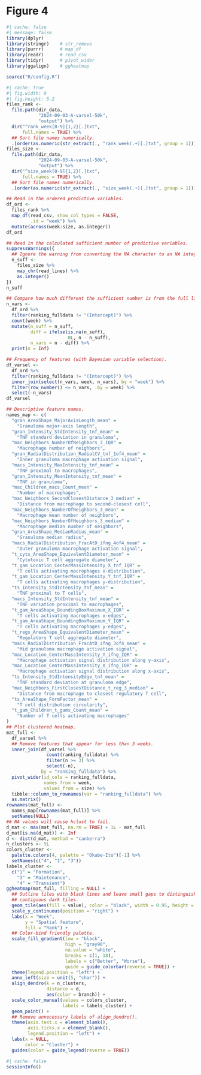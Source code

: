 # Figure 4

```r
#| cache: false
#| message: false
library(dplyr)
library(stringr)    # str_remove
library(purrr)      # map_df
library(readr)      # read_csv
library(tidyr)      # pivot_wider
library(ggalign)    # ggheatmap

source("R/config.R")
```

```r
#| cache: true
#| fig.width: 9
#| fig.height: 5.2
files_rank <-
  file.path(dir_data,
            "2024-09-03-A-varsel-50k",
            "output") %>%
  dir("^rank_week[0-9]{1,2}[.]txt",
      full.names = TRUE) %>%
  ## Sort file names numerically.
  .[order(as.numeric(str_extract(., "rank_week(.+)[.]txt", group = 1)))]
files_size <-
  file.path(dir_data,
            "2024-09-03-A-varsel-50k",
            "output") %>%
  dir("^size_week[0-9]{1,2}[.]txt",
      full.names = TRUE) %>%
  ## Sort file names numerically.
  .[order(as.numeric(str_extract(., "size_week(.+)[.]txt", group = 1)))]

## Read in the ordered predictive variables.
df_ord <-
  files_rank %>%
  map_df(read_csv, show_col_types = FALSE,
         .id = "week") %>%
  mutate(across(week:size, as.integer))
df_ord

## Read in the calculated sufficient number of predictive variables.
suppressWarnings({
  ## Ignore the warning from converting the NA character to an NA integer.
  n_suff <-
    files_size %>%
    map_chr(read_lines) %>%
    as.integer()
})
n_suff

## Compare how much different the sufficient number is from the full list.
n_vars <-
  df_ord %>%
  filter(ranking_fulldata != "(Intercept)") %>%
  count(week) %>%
  mutate(n_suff = n_suff,
         diff = ifelse(is.na(n_suff),
                       0L, n - n_suff),
         n_vars = n - diff) %>%
  print(n = Inf)

## Frequency of features (with Bayesian variable selection).
df_varsel <-
  df_ord %>%
  filter(ranking_fulldata != "(Intercept)") %>%
  inner_join(select(n_vars, week, n_vars), by = "week") %>%
  filter(row_number() <= n_vars, .by = week) %>%
  select(-n_vars)
df_varsel

## Descriptive feature names.
names_map <- c(
  "gran_AreaShape_MajorAxisLength_mean" =
    "Granuloma major-axis length",
  "gran_Intensity_StdIntensity_tnf_mean" =
    "TNF standard deviation in granuloma",
  "mac_Neighbors_NumberOfNeighbors_3_IQR" =
    "Macrophage number of neighbors",
  "gran_RadialDistribution_RadialCV_tnf_1of4_mean" =
    "Inner granuloma macrophage activation signal",
  "macs_Intensity_MaxIntensity_tnf_mean" =
    "TNF proximal to macrophages",
  "gran_Intensity_MeanIntensity_tnf_mean" =
    "TNF in granuloma",
  "mac_Children_macs_Count_mean" =
    "Number of macrophages",
  "mac_Neighbors_SecondClosestDistance_3_median" =
    "Distance from macrophage to second-closest cell",
  "mac_Neighbors_NumberOfNeighbors_3_mean" =
    "Macrophage mean number of neighbors",
  "mac_Neighbors_NumberOfNeighbors_3_median" =
    "Macrophage median number of neighbors",
  "gran_AreaShape_MedianRadius_mean" =
    "Granuloma median radius",
  "macs_RadialDistribution_FracAtD_ifng_4of4_mean" =
    "Outer granuloma macrophage activation signal",
  "t_cyts_AreaShape_EquivalentDiameter_mean" =
    "Cytotoxic T cell aggregate diameter",
  "t_gam_Location_CenterMassIntensity_X_tnf_IQR" =
    "T cells activating macrophages x-distribution",
  "t_gam_Location_CenterMassIntensity_Y_tnf_IQR" =
    "T cells activating macrophages y-distribution",
  "ts_Intensity_StdIntensity_tnf_mean" =
    "TNF proximal to T cells",
  "macs_Intensity_StdIntensity_tnf_mean" =
    "TNF variation proximal to macrophages",
  "t_gam_AreaShape_BoundingBoxMaximum_X_IQR" =
    "T cells activating macrophages x-edges",
  "t_gam_AreaShape_BoundingBoxMaximum_Y_IQR" =
    "T cells activating macrophages y-edges",
  "t_regs_AreaShape_EquivalentDiameter_mean" =
    "Regulatory T cell aggregate diameter",
  "macs_RadialDistribution_FracAtD_ifng_3of4_mean" =
    "Mid granuloma macrophage activation signal",
  "mac_Location_CenterMassIntensity_Y_ifng_IQR" =
    "Macrophage activation signal distribution along y-axis",
  "mac_Location_CenterMassIntensity_X_ifng_IQR" =
    "Macrophage activation signal distribution along x-axis",
  "ts_Intensity_StdIntensityEdge_tnf_mean" =
    "TNF standard deviation at granuloma edge",
  "mac_Neighbors_FirstClosestDistance_t_reg_3_median" =
    "Distance from macrophage to closest regulatory T cell",
  "ts_AreaShape_FormFactor_mean" =
    "T cell distribution circularity",
  "t_gam_Children_t_gams_Count_mean" =
    "Number of T cells activating macrophages"
)
## Plot clustered heatmap.
mat_full <-
  df_varsel %>%
  ## Remove features that appear for less than 3 weeks.
  inner_join(df_varsel %>%
               count(ranking_fulldata) %>%
               filter(n >= 3) %>%
               select(-n),
             by = "ranking_fulldata") %>%
  pivot_wider(id_cols = ranking_fulldata,
              names_from = week,
              values_from = size) %>%
  tibble::column_to_rownames(var = "ranking_fulldata") %>%
  as.matrix()
rownames(mat_full) <-
  names_map[rownames(mat_full)] %>%
  setNames(NULL)
## NA values will cause hclust to fail.
d_mat <- max(mat_full, na.rm = TRUE) + 1L - mat_full
d_mat[is.na(d_mat)] <- Inf
d <- dist(d_mat, method = "canberra")
n_clusters <- 5L
colors_cluster <-
  palette.colors(4, palette = "Okabe-Ito")[-1] %>%
  setNames(c("4", "1", "3"))
labels_cluster <-
  c("1" = "Formation",
    "3" = "Maintenance",
    "4" = "Transient")
ggheatmap(mat_full, filling = NULL) +
  ## Outline tiles with black lines and leave small gaps to distinguish
  ## contiguous dark tiles.
  geom_tile(aes(fill = value), color = "black", width = 0.95, height = 0.95) +
  scale_y_continuous(position = "right") +
  labs(x = "Week",
       y = "Spatial feature",
       fill = "Rank") +
  ## Color-bind friendly palette.
  scale_fill_gradient(low = "black",
                      high = "gray90",
                      na.value = "white",
                      breaks = c(1, 18),
                      labels = c("Better", "Worse"),
                      guide = guide_colorbar(reverse = TRUE)) +
  theme(legend.position = "left") +
  anno_left(size = unit(5, "char")) +
  align_dendro(k = n_clusters,
               distance = d,
               aes(color = branch)) +
  scale_color_manual(values = colors_cluster,
                     labels = labels_cluster) +
  geom_point() +
  ## Remove unnecessary labels of align_dendro().
  theme(axis.text.x = element_blank(),
        axis.ticks.x = element_blank(),
        legend.position = "left") +
  labs(x = NULL,
       color = "Cluster") +
  guides(color = guide_legend(reverse = TRUE))
```
	
```r
#| cache: false
sessionInfo()
```
